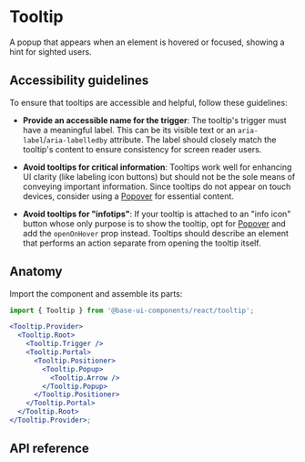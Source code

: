 # Tooltip

<Subtitle>
  A popup that appears when an element is hovered or focused, showing a hint for sighted users.
</Subtitle>
<Meta
  name="description"
  content="A high-quality, unstyled React tooltip component that appears when an element is hovered or focused, showing a hint for sighted users."
/>


<DemoTooltipHero />

## Accessibility guidelines

To ensure that tooltips are accessible and helpful, follow these guidelines:

- **Provide an accessible name for the trigger**: The tooltip's trigger must have a meaningful label. This can be its visible text or an `aria-label`/`aria-labelledby` attribute. The label should closely match the tooltip's content to ensure consistency for screen reader users.

- **Avoid tooltips for critical information**: Tooltips work well for enhancing UI clarity (like labeling icon buttons) but should not be the sole means of conveying important information. Since tooltips do not appear on touch devices, consider using a [Popover](/react/components/popover) for essential content.

- **Avoid tooltips for "infotips"**: If your tooltip is attached to an "info icon" button whose only purpose is to show the tooltip, opt for [Popover](/react/components/popover) and add the `openOnHover` prop instead. Tooltips should describe an element that performs an action separate from opening the tooltip itself.

## Anatomy

Import the component and assemble its parts:

```jsx title="Anatomy"
import { Tooltip } from '@base-ui-components/react/tooltip';

<Tooltip.Provider>
  <Tooltip.Root>
    <Tooltip.Trigger />
    <Tooltip.Portal>
      <Tooltip.Positioner>
        <Tooltip.Popup>
          <Tooltip.Arrow />
        </Tooltip.Popup>
      </Tooltip.Positioner>
    </Tooltip.Portal>
  </Tooltip.Root>
</Tooltip.Provider>;
```

## API reference

<Reference component="Tooltip" parts="Provider, Root, Trigger, Portal, Positioner, Popup, Arrow" />
